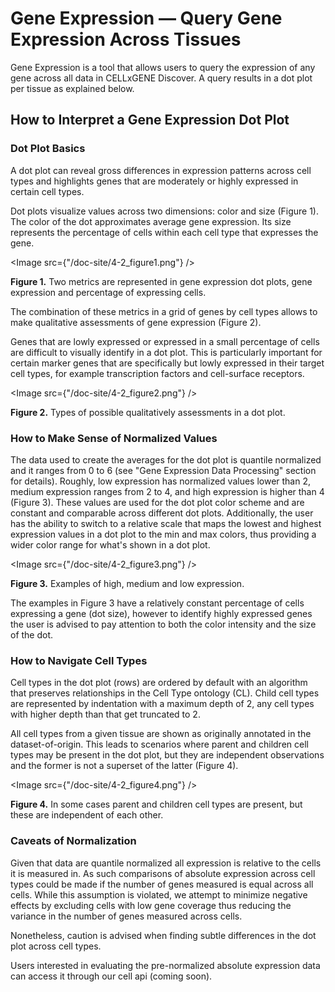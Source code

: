# Gene Expression — Query Gene Expression Across Tissues

Gene Expression is a tool that allows users to query the expression of any gene across all data in CELLxGENE Discover. A query results in a dot plot per tissue as explained below.

## How to Interpret a Gene Expression Dot Plot

### Dot Plot Basics

A dot plot can reveal gross differences in expression patterns across cell types and highlights genes that are moderately or highly expressed in certain cell types.

Dot plots visualize values across two dimensions: color and size (Figure 1). The color of the dot approximates average gene expression. Its size represents the percentage of cells within each cell type that expresses the gene.

<Image src={"/doc-site/4-2_figure1.png"} />

**Figure 1.** Two metrics are represented in gene expression dot plots, gene expression and percentage of expressing cells.

The combination of these metrics in a grid of genes by cell types allows to make qualitative assessments of gene expression (Figure 2).

Genes that are lowly expressed or expressed in a small percentage of cells are difficult to visually identify in a dot plot. This is particularly important for certain marker genes that are specifically but lowly expressed in their target cell types, for example transcription factors and cell-surface receptors.

<Image src={"/doc-site/4-2_figure2.png"} />

**Figure 2.** Types of possible qualitatively assessments in a dot plot.

### How to Make Sense of Normalized Values

The data used to create the averages for the dot plot is quantile normalized and it ranges from 0 to 6 (see "Gene Expression Data Processing" section for details).
Roughly, low expression has normalized values lower than 2, medium expression
ranges from 2 to 4, and high expression is higher than 4 (Figure 3). These
values are used for the dot plot color scheme and are constant and comparable
across different dot plots. Additionally, the user has the ability to switch to
a relative scale that maps the lowest and highest expression values in a dot
plot to the min and max colors, thus providing a wider color range for what's
shown in a dot plot.

<Image src={"/doc-site/4-2_figure3.png"} />

**Figure 3.** Examples of high, medium and low expression.

The examples in Figure 3 have a relatively constant percentage of cells expressing a gene (dot size), however to identify highly expressed genes the user is advised to pay attention to both the color intensity and the size of the dot.

### How to Navigate Cell Types

Cell types in the dot plot (rows) are ordered by default with an <NextLink href="/docs/04__Analyze%20Public%20Data/4_2__Gene%20Expression%20Documentation/4_2_2__Cell%20Type%20and%20Gene%20Ordering">algorithm</NextLink> that preserves relationships in the Cell Type ontology (CL). Child cell types are represented by indentation with a maximum depth of 2, any cell types with higher depth than that get truncated to 2.

All cell types from a given tissue are shown as originally annotated in the dataset-of-origin. This leads to scenarios where parent and children cell types may be present in the dot plot, but they are independent observations and the former is not a superset of the latter (Figure 4).

<Image src={"/doc-site/4-2_figure4.png"} />

**Figure 4.** In some cases parent and children cell types are present, but these are independent of each other.

### Caveats of Normalization

Given that data are <NextLink href="/docs/04__Analyze%20Public%20Data/4_2__Gene%20Expression%20Documentation/4_2_3__Gene%20Expression%20Data%20Processing/#data-normalization">quantile normalized</NextLink> all expression is relative to the cells it is measured in. As such comparisons of absolute expression across cell types could be made if the number of genes measured is equal across all cells. While this assumption is violated, we attempt to minimize negative effects by <NextLink href="/docs/04__Analyze%20Public%20Data/4_2__Gene%20Expression%20Documentation/4_2_3__Gene%20Expression%20Data%20Processing/#removal-of-low-coverage-cells">excluding cells with low gene coverage</NextLink> thus reducing the variance in the number of genes measured across cells.

Nonetheless, caution is advised when finding subtle differences in the dot plot across cell types.

Users interested in evaluating the pre-normalized absolute expression data can access it through our cell api (coming soon).
